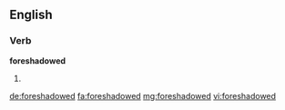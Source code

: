 ==English==

===Verb===
'''foreshadowed'''

# {{past of|foreshadow}}

[[de:foreshadowed]]
[[fa:foreshadowed]]
[[mg:foreshadowed]]
[[vi:foreshadowed]]